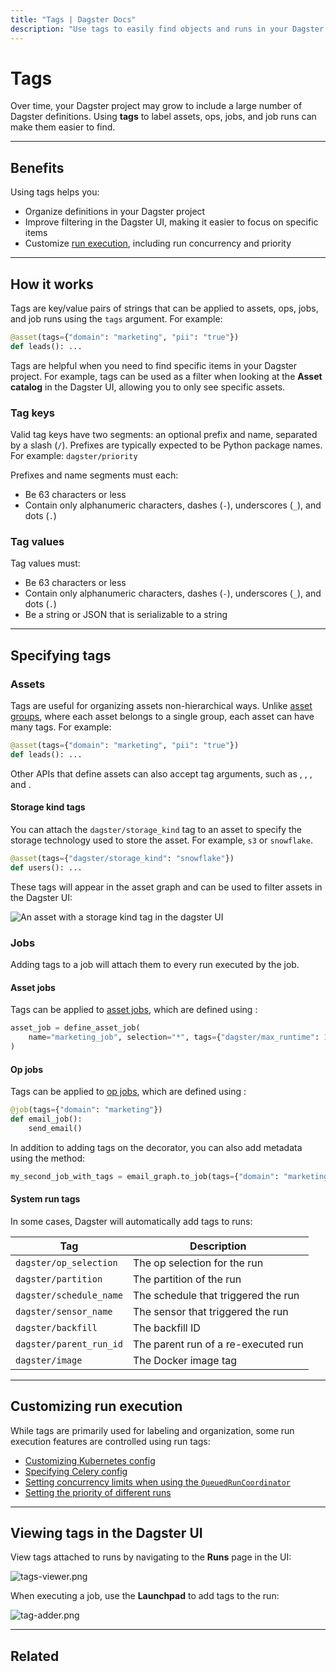 ```yaml
---
title: "Tags | Dagster Docs"
description: "Use tags to easily find objects and runs in your Dagster project."
---
```


# Tags

Over time, your Dagster project may grow to include a large number of Dagster definitions. Using **tags** to label assets, ops, jobs, and job runs can make them easier to find.

---

## Benefits

Using tags helps you:

- Organize definitions in your Dagster project
- Improve filtering in the Dagster UI, making it easier to focus on specific items
- Customize [run execution](#customizing-run-execution), including run concurrency and priority

---

## How it works

Tags are key/value pairs of strings that can be applied to assets, ops, jobs, and job runs using the `tags` argument. For example:

```python file=/concepts/metadata-tags/tags.py startafter=start_asset_tags endbefore=end_asset_tags
@asset(tags={"domain": "marketing", "pii": "true"})
def leads(): ...
```

Tags are helpful when you need to find specific items in your Dagster project. For example, tags can be used as a filter when looking at the **Asset catalog** in the Dagster UI, allowing you to only see specific assets.

### Tag keys

Valid tag keys have two segments: an optional prefix and name, separated by a slash (`/`). Prefixes are typically expected to be Python package names. For example: `dagster/priority`

Prefixes and name segments must each:

- Be 63 characters or less
- Contain only alphanumeric characters, dashes (`-`), underscores (`_`), and dots (`.`)

### Tag values

Tag values must:

- Be 63 characters or less
- Contain only alphanumeric characters, dashes (`-`), underscores (`_`), and dots (`.`)
- Be a string or JSON that is serializable to a string

---

## Specifying tags

### Assets

Tags are useful for organizing assets non-hierarchical ways. Unlike [asset groups](/concepts/assets/software-defined-assets#grouping-assets), where each asset belongs to a single group, each asset can have many tags. For example:

```python file=/concepts/metadata-tags/tags.py startafter=start_asset_tags endbefore=end_asset_tags
@asset(tags={"domain": "marketing", "pii": "true"})
def leads(): ...
```

Other APIs that define assets can also accept tag arguments, such as <PyObject object="AssetSpec" />, <PyObject object="AssetOut" />, <PyObject object="AssetOut" />, and <PyObject object="graph_asset" decorator />.

#### Storage kind tags

You can attach the `dagster/storage_kind` tag to an asset to specify the storage technology used to store the asset. For example, `s3` or `snowflake`.

```python file=/concepts/metadata-tags/tags.py startafter=start_asset_storage_kind_tag endbefore=end_asset_storage_kind_tag
@asset(tags={"dagster/storage_kind": "snowflake"})
def users(): ...
```

These tags will appear in the asset graph and can be used to filter assets in the Dagster UI:

<Image
alt="An asset with a storage kind tag in the dagster UI"
src="/images/concepts/metadata-tags/storage-kind-tag.png"
width={758}
height={303}
/>

### Jobs

Adding tags to a job will attach them to every run executed by the job.

<TabGroup>
<TabItem name="Asset jobs">

#### Asset jobs

Tags can be applied to [asset jobs](/concepts/assets/asset-jobs), which are defined using <PyObject object="define_asset_job" />:

```python file=/concepts/metadata-tags/tags.py startafter=start_asset_job_tags endbefore=end_asset_job_tags
asset_job = define_asset_job(
    name="marketing_job", selection="*", tags={"dagster/max_runtime": 10}
)
```

</TabItem>
<TabItem name="Op jobs">

#### Op jobs

Tags can be applied to [op jobs](/concepts/ops-jobs-graphs/jobs), which are defined using <PyObject object="job" decorator />:

```python file=/concepts/metadata-tags/tags.py startafter=start_op_job_tags endbefore=end_op_job_tags
@job(tags={"domain": "marketing"})
def email_job():
    send_email()
```

In addition to adding tags on the <PyObject object="job" decorator /> decorator, you can also add metadata using the <PyObject object="GraphDefinition" method="to_job" /> method:

```python file=/concepts/metadata-tags/tags.py startafter=start_tags_on_graph_to_job endbefore=end_tags_on_graph_to_job
my_second_job_with_tags = email_graph.to_job(tags={"domain": "marketing"})
```

</TabItem>
</TabGroup>

#### System run tags

In some cases, Dagster will automatically add tags to runs:

| Tag                     | Description                         |
| ----------------------- | ----------------------------------- |
| `dagster/op_selection`  | The op selection for the run        |
| `dagster/partition`     | The partition of the run            |
| `dagster/schedule_name` | The schedule that triggered the run |
| `dagster/sensor_name`   | The sensor that triggered the run   |
| `dagster/backfill`      | The backfill ID                     |
| `dagster/parent_run_id` | The parent run of a re-executed run |
| `dagster/image`         | The Docker image tag                |

---

## Customizing run execution

While tags are primarily used for labeling and organization, some run execution features are controlled using run tags:

- [Customizing Kubernetes config](/deployment/guides/kubernetes/customizing-your-deployment)
- [Specifying Celery config](/deployment/guides/kubernetes/deploying-with-helm-advanced#configuring-celery-queues)
- [Setting concurrency limits when using the `QueuedRunCoordinator`](/guides/limiting-concurrency-in-data-pipelines)
- [Setting the priority of different runs](/guides/customizing-run-queue-priority)

---

## Viewing tags in the Dagster UI

<!-- ### Assets

To view the tags applied to an asset, navigate to the asset's **Details** page and open the **Overview** tab:

\[TODO- IMAGE]

When viewing an asset graph or list of assets in the UI, you can filter to only include assets with a particular set of tags.

### Viewing job and run tags-->

View tags attached to runs by navigating to the **Runs** page in the UI:

<Image
alt="tags-viewer.png"
src="/images/concepts/ops-jobs-graphs/tags-viewer.png"
width={2880}
height={1406}
/>

When executing a job, use the **Launchpad** to add tags to the run:

<Image
alt="tag-adder.png"
src="/images/concepts/ops-jobs-graphs/tag-adder.png"
width={2880}
height={1406}
/>

---

## Related

<ArticleList>
  <ArticleListItem
    title="Asset definitions"
    href="/concepts/assets/software-defined-assets"
  ></ArticleListItem>
  <ArticleListItem
    title="Asset jobs"
    href="/concepts/assets/asset-jobs"
  ></ArticleListItem>
  <ArticleListItem
    title="Op jobs"
    href="/concepts/ops-jobs-graphs/jobs"
  ></ArticleListItem>
  <ArticleListItem
    title="Ops"
    href="/concepts/ops-jobs-graphs/ops"
  ></ArticleListItem>
  <ArticleListItem
    title="Op job metadata"
    href="/concepts/metadata-tags/op-job-metadata"
  ></ArticleListItem>
</ArticleList>
